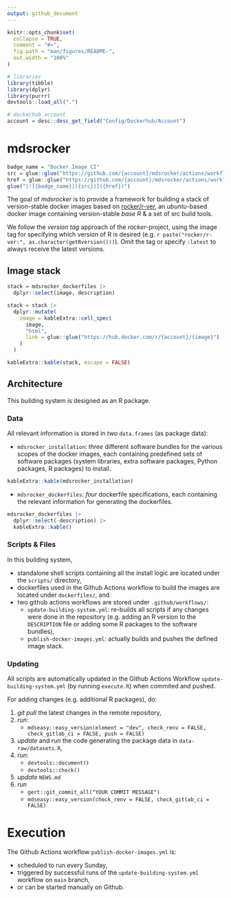 ```yaml
---
output: github_document
---
```


<!-- README.md is generated from README.Rmd. Please edit that file -->


```r
knitr::opts_chunk$set(
  collapse = TRUE,
  comment = "#>",
  fig.path = "man/figures/README-",
  out.width = "100%"
)

# libraries
library(tibble)
library(dplyr)
library(purrr)
devtools::load_all(".")

# dockerhub account
account = desc::desc_get_field("Config/Dockerhub/Account")
```

# mdsrocker

<!-- badges: start -->
```r
badge_name = "Docker Image CI"
src = glue::glue("https://github.com/{account}/mdsrocker/actions/workflows/publish-docker-images.yml/badge.svg")
href = glue::glue("https://github.com/{account}/mdsrocker/actions/workflows/publish-docker-images.yml")
glue("[![{badge_name}]({src})]({href})")
```
<!-- badges: end -->

The goal of *mdsrocker* is to provide a framework for building a stack of 
version-stable docker images based on 
[rocker/r-ver](https://hub.docker.com/r/rocker/r-ver), an *ubuntu*-based
docker image containing version-stable *base R* & a set of src build tools.

We follow the *version tag* approach of the *rocker*-project, using the image 
tag for specifying which version of R is desired 
(e.g. ``r paste("rocker/r-ver:", as.character(getRversion()))``).
Omit the tag or specify `:latest` to always receive the latest versions.

## Image stack

```r

stack = mdsrocker_dockerfiles |> 
  dplyr::select(image, description)

stack = stack |> 
  dplyr::mutate(
    image = kableExtra::cell_spec(
      image, 
      "html",
      link = glue::glue("https://hub.docker.com/r/{account}/{image}")
    )
  )

kableExtra::kable(stack, escape = FALSE)
```

## Architecture

This building system is designed as an R package. 

### Data

All relevant information is stored in *two* `data.frames` (as package data):

- `mdsrocker_installation`: *three* different software bundles for the various
  scopes of the docker images, each containing predefined sets of software 
  packages (system libraries, extra software packages, Python packages, 
  R packages) to install.

```r
kableExtra::kable(mdsrocker_installation)
```

- `mdsrocker_dockerfiles`: *four* dockerfile specifications, each containing 
  the relevant information for generating the dockerfiles.

```r
mdsrocker_dockerfiles |> 
  dplyr::select(-description) |> 
  kableExtra::kable()
```

### Scripts & Files

In this building system, 

- standalone shell scripts containing all the install logic are located under 
  the `scripts/` directory, 
- dockerfiles used in the Github Actions workflow to build the images are 
  located under `dockerfiles/`, and
- two github actions workflows are stored under `.github/workflows/`:
  + `update-building-system.yml`: re-builds all scripts if any changes 
    were done in the repository (e.g. adding an R version to the `DESCRIPTION` 
    file or adding some R packages to the software bundles),
  + `publish-docker-images.yml`: actually builds and pushes the defined image
    stack.

### Updating

All scripts are automatically updated in the Github Actions Workflow 
`update-building-system.yml` (by running `execute.R`) when commited and pushed.

For adding changes (e.g. additional R packages), do:

1. *git pull* the latest changes in the remote repository,
2. *run*: 
   + `mdseasy::easy_version(element = "dev", check_renv = FALSE, check_gitlab_ci = FALSE, push = FALSE)`
3. *update* and *run* the code generating the package data 
   in `data-raw/datasets.R`,
4. *run*:
   + `devtools::document()`
   + `devtools::check()`
5. *update* `NEWS.md`
6. *run*
   + `gert::git_commit_all("YOUR COMMIT MESSAGE")`
   + `mdseasy::easy_version(check_renv = FALSE, check_gitlab_ci = FALSE)`


# Execution

The Github Actions workflow `publish-docker-images.yml` is:

- scheduled to run every Sunday,
- triggered by successful runs of the `update-building-system.yml` workflow 
  on `main` branch, 
- or can be started manually on Github.
